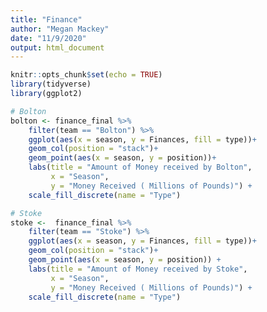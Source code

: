 ```yaml
---
title: "Finance"
author: "Megan Mackey"
date: "11/9/2020"
output: html_document
---
```


```r
knitr::opts_chunk$set(echo = TRUE)
library(tidyverse)
library(ggplot2)
```

```r
# Bolton
bolton <- finance_final %>%
    filter(team == "Bolton") %>%
    ggplot(aes(x = season, y = Finances, fill = type))+
    geom_col(position = "stack")+
    geom_point(aes(x = season, y = position))+
    labs(title = "Amount of Money received by Bolton",
         x = "Season",
         y = "Money Received ( Millions of Pounds)") +
    scale_fill_discrete(name = "Type")
```

```r
# Stoke
stoke <-  finance_final %>%
    filter(team == "Stoke") %>%
    ggplot(aes(x = season, y = Finances, fill = type))+
    geom_col(position = "stack")+
    geom_point(aes(x = season, y = position)) +
    labs(title = "Amount of Money received by Stoke",
         x = "Season",
         y = "Money Received ( Millions of Pounds)") +
    scale_fill_discrete(name = "Type")
```



